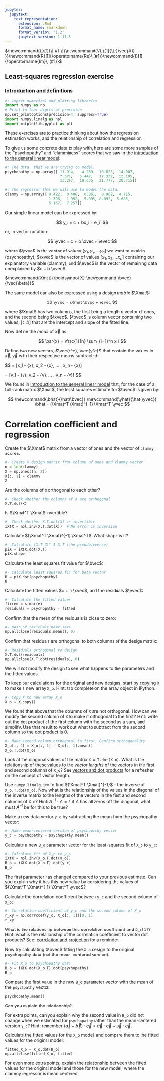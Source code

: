 ```yaml
---
jupyter:
  jupytext:
    text_representation:
      extension: .Rmd
      format_name: rmarkdown
      format_version: '1.2'
      jupytext_version: 1.11.5
---
```


$\newcommand{L}[1]{\| #1 \|}\newcommand{VL}[1]{\L{ \vec{#1} }}\newcommand{R}[1]{\operatorname{Re}\,(#1)}\newcommand{I}[1]{\operatorname{Im}\, (#1)}$

<!-- vim: ft=rst -->
## Least-squares regression exercise

### Introduction and definitions

```python
#: Import numerical and plotting libraries
import numpy as np
# Print to four digits of precision
np.set_printoptions(precision=4, suppress=True)
import numpy.linalg as npl
import matplotlib.pyplot as plt
```

These exercises are to practice thinking about how the regression estimation
works, and the relationship of correlation and regression.

To give us some concrete data to play with, here are some more samples of the
“psychopathy” and “clamminess” scores that we saw in the [introduction to the
general linear model](https://matthew-brett.github.io/teaching/glm_intro.html):

```python
#: The data, that we are trying to model.
psychopathy = np.array([ 11.914,   4.289,  10.825,  14.987,
                         7.572,   5.447,   17.332,  12.105,
                         13.297,  10.635,  21.777,  20.715])
```

```python
#: The regressor that we will use to model the data.
clammy = np.array([ 0.422,  0.406,  0.061,  0.962,  4.715,
                    1.398,  1.952,  5.095, 8.092,  5.685,
                    5.167,  7.257])
```

$\newcommand{\yvec}{\vec{y}} \newcommand{\xvec}{\vec{x}} \newcommand{\evec}{\vec{\varepsilon}}$

Our simple linear model can be expressed by:

$$
y_i = c + bx_i + e_i`
$$

or, in vector notation:

$$
\yvec = c + b \xvec + \evec
$$

where $\yvec$ is the vector of values $[y_1, y_2, ... y_n]$ we want to explain
(psychopathy), $\xvec$ is the vector of values $[x_1, x_2, ... x_n]$
containing our explanatory variable (clammy), and $\evec$ is the vector of
remaining data unexplained by $c + b \xvec$.

$\newcommand{Xmat}{\boldsymbol X} \newcommand{\bvec}{\vec{\beta}}$

The same model can also be expressed using a design *matrix* $\Xmat$:

$$
\yvec = \Xmat \bvec + \evec
$$

where $\Xmat$ has two columns, the first being a length $n$ vector of ones,
and the second being $\xvec$. $\bvec$ is column vector containing two values,
$[c, b]$ that are the intercept and slope of the fitted line.

Now define the *mean* of $\vec{x}$ as:

$$
\bar{x} = \frac{1}{n} \sum_{i=1}^n x_i
$$

Define two new vectors, $\vec{x^c}, \vec{y^c}$ that contain the values in
$\vec{x}, \vec{y}$ with their respective means subtracted:

$$
\vec{x^c} = [x_1 - \bar{x}, x_2 - \bar{x}, ... , x_n - \bar{x}]

\vec{y^c} = [y_1 - \bar{y}, y_2 - \bar{y}, ... , y_n - \bar{y}]
$$

We found in [introduction to the general linear model](https://matthew-brett.github.io/teaching/glm_intro.html) that, for the case of
a full-rank matrix $\Xmat$, the least squares estimate for $\bvec$ is given
by:

$$
\newcommand{\bhat}{\hat{\bvec}} \newcommand{\yhat}{\hat{\yvec}}
\bhat = (\Xmat^T \Xmat)^{-1} \Xmat^T \yvec
$$

# Correlation coefficient and regression

Create the $\Xmat$ matrix from a vector of ones and the vector of `clammy`
scores:

```python
#- Create X design matrix fron column of ones and clammy vector
n = len(clammy)
X = np.ones((n, 2))
X[:, 1] = clammy
X
```

Are the columns of `X` orthogonal to each other?

```python
#- Check whether the columns of X are orthogonal
X.T.dot(X)
```

Is $\Xmat^T \Xmat$ invertible?

```python
#- Check whether X.T.dot(X) is invertible
iXtX = npl.inv(X.T.dot(X))  # No error in inversion
```

Calculate $(\Xmat^T \Xmat)^{-1} \Xmat^T$.  What shape is it?

```python
#- Calculate (X.T X)^-1 X.T (the pseudoinverse)
piX = iXtX.dot(X.T)
piX.shape
```

Calculate the least squares fit value for $\bvec$:

```python
#- Calculate least squares fit for beta vector
B = piX.dot(psychopathy)
B
```

Calculate the fitted values $c + b \xvec$, and the residuals $\evec$:

```python
#- Calculate the fitted values
fitted = X.dot(B)
residuals = psychopathy - fitted
```

Confirm that the mean of the residuals is close to zero:

```python
#- mean of residuals near zero
np.allclose(residuals.mean(), 0)
```

Confirm that residuals are orthogonal to both columns of the design matrix:

```python
#- Residuals orthogonal to design
X.T.dot(residuals) 
np.allclose(X.T.dot(residuals), 0)
```

We will not modify the design to see what happens to the parameters and the
fitted values.

To keep our calculations for the original and new designs, start by copying
`X` to make a new array `X_o`.  Hint: tab complete on the array object in
IPython.

```python
#- Copy X to new array X_o
X_o = X.copy()
```

We found that above that the columns of `X` are not orthogonal.  How can we
modify the second column of `X` to make it orthogonal to the first?  Hint:
write out the dot product of the first column with the second as a sum, and
simplify. Use that result to work out what to subtract from the second column
so the dot product is 0.

```python
#- Make second column orthogonal to first. Confirm orthogonality
X_o[:, 1] = X_o[:, 1] - X_o[:, 1].mean()
X_o.T.dot(X_o)
```

Look at the diagonal values of the matrix `X_o.T.dot(X_o)`.  What is the
relationship of these values to the *vector lengths* of the vectors in the
first and second columns of `X_o`? See [vectors and dot products](http://matthew-brett.github.io/teaching/on_vectors.html) for a
refresher on the concept of vector length.

Use `numpy.linalg.inv` to find $(\Xmat^T \Xmat)^{-1}$ – the inverse of
`X_o.T.dot(X_o)`. Now what is the relationship of the values in the diagonal
of the inverse matrix to the lengths of the vectors in the first and second
columns of `X_o`?  Hint: $A^{-1} \cdot A = I$; if $A$ has all zeros off the
diagonal, what must $A^{-1}$ be for this to be true?

Make a new data vector `y_c` by subtracting the mean from the psychopathy
vector:

```python
#- Make mean-centered version of psychopathy vector
y_c = psychopathy - psychopathy.mean()
```

Calculate a new `B_o` parameter vector for the least-squares fit of `X_o`
to `y_c`:

```python
#- Calculate fit of X_o to y_o
iXtX = npl.inv(X_o.T.dot(X_o))
B_o = iXtX.dot(X_o.T).dot(y_c)
B_o
```

The first parameter has changed compared to your previous estimate.  Can you
explain why it has this new value by considering the values of $(\Xmat^T
\Xmat)^{-1} \Xmat^T \yvec$?

Calculate the correlation coefficient between `y_c` and the second column of
`X_o`:

```python
#- Correlation coefficient of y_c and the second column of X_o
r_xy = np.corrcoef(y_c, X_o[:, 1])[0, 1]
r_xy
```

What is the relationship between this correlation coefficient and `B_o[1]`?
Hint: what is the relationship of the correlation coefficient to vector dot
products?  See: [correlation and projection](http://matthew-brett.github.io/teaching/correlation_projection.html) for a reminder.

Now try calculating $\bvec$ fitting the `X_o` design to the original
psychopathy data (not the mean-centered version).

```python
#- Fit X_o to psychopathy data
B_o = iXtX.dot(X_o.T).dot(psychopathy)
B_o
```

Compare the first value in the new `B_o` parameter vector with the mean of
the `psychpathy` vector.

```python
psychopathy.mean()
```

Can you explain the relationship?

For extra points, can you explain why the second value in `B_o` did not
change when we estimated for `psychopathy` rather than the mean-centered
version `y_c`?  Hint: remember $(\vec{a} + \vec{b}) \cdot \vec{c} = \vec{a}
\cdot \vec{c} + \vec{b} \cdot \vec{c}$.

Calculate the fitted values for the `X_o` model, and compare them to the
fitted values for the original model:

```python
fitted_X_o = X_o.dot(B_o)
np.allclose(fitted_X_o, fitted)
```

For even more extra points, explain the relationship between the fitted values
for the original model and those for the new model, where the clammy regressor
is mean centered.

<!-- vim:ft=rst -->
<!-- Course -->
<!-- BIC -->
<!-- Python distributions -->
<!-- Version control -->
<!-- Editors -->
<!-- Python and common libraries -->
<!-- IPython -->
<!-- Virtualenv and helpers -->
<!-- Pypi and packaging -->
<!-- Mac development -->
<!-- Windows development -->
<!-- Nipy and friends -->
<!-- FMRI datasets -->
<!-- Languages -->
<!-- Imaging software -->
<!-- Installation -->
<!-- Tutorials -->
<!-- MB tutorials -->
<!-- Ideas -->
<!-- Psych-214 -->
<!-- People -->
<!-- Licenses -->
<!-- Neuroimaging stuff -->
<!-- OpenFMRI projects -->
<!-- Unix -->
<!-- Substitutions -->
